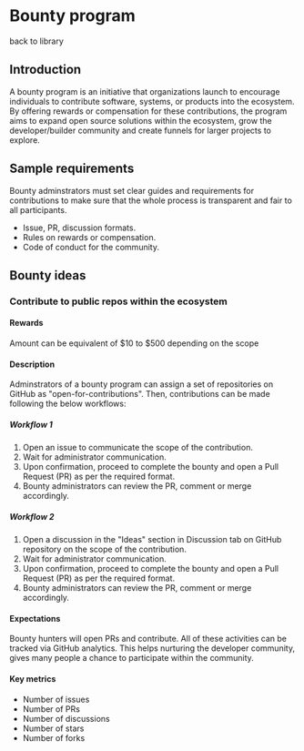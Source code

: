 # Bounty program

<Link className="underline text-blue-500" href="/library">back to library</Link>

## Introduction
A bounty program is an initiative that organizations launch to encourage individuals to contribute software, systems, or products into the ecosystem. By offering rewards or compensation for these contributions, the program aims to expand open source solutions within the ecosystem, grow the developer/builder community and create funnels for larger projects to explore.

## Sample requirements
Bounty adminstrators must set clear guides and requirements for contributions to make sure that the whole process is transparent and fair to all participants.
- Issue, PR, discussion formats.
- Rules on rewards or compensation.
- Code of conduct for the community.

## Bounty ideas
### Contribute to public repos within the ecosystem
#### Rewards
Amount can be equivalent of $10 to $500 depending on the scope

#### Description
Adminstrators of a bounty program can assign a set of repositories on GitHub as "open-for-contributions". Then, contributions can be made following the below workflows:

##### Workflow 1
1. Open an issue to communicate the scope of the contribution.
2. Wait for administrator communication.
3. Upon confirmation, proceed to complete the bounty and open a Pull Request (PR) as per the required format.
4. Bounty administrators can review the PR, comment or merge accordingly.

##### Workflow 2
1. Open a discussion in the "Ideas" section in Discussion tab on GitHub repository on the scope of the contribution.
2. Wait for administrator communication.
3. Upon confirmation, proceed to complete the bounty and open a Pull Request (PR) as per the required format.
4. Bounty administrators can review the PR, comment or merge accordingly.

#### Expectations
Bounty hunters will open PRs and contribute. All of these activities can be tracked via GitHub analytics. This helps nurturing the developer community, gives many people a chance to participate within the community.

#### Key metrics
- Number of issues
- Number of PRs
- Number of discussions
- Number of stars
- Number of forks